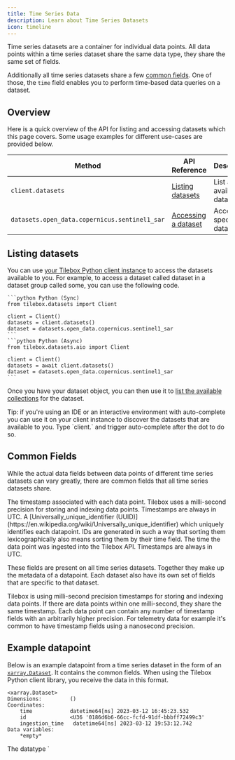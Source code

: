 ```yaml
---
title: Time Series Data
description: Learn about Time Series Datasets
icon: timeline
---
```


Time series datasets are a container for individual data points.
All data points within a time series dataset share the same data type, they share the same set of fields.

Additionally all time series datasets share a few [common fields](#common-fields).
One of those, the `time` field enables you to perform time-based data queries on a dataset.

## Overview

Here is a quick overview of the API for listing and accessing datasets which this page covers.
Some usage examples for different use-cases are provided below.

| Method                                        | API Reference                                                    | Description                  |
| --------------------------------------------- | ---------------------------------------------------------------- | ---------------------------- |
| `client.datasets`                             | [Listing datasets](/api-reference/datasets/listing-datasets)     | List all available datasets. |
| `datasets.open_data.copernicus.sentinel1_sar` | [Accessing a dataset](/api-reference/datasets/accessing-dataset) | Access a specific dataset.   |

## Listing datasets

You can use [your Tilebox Python client instance](/datasets/introduction#creating-a-datasets-client) to access the datasets available to you.
For example, to access a dataset called dataset in a dataset group called some, you can use the following code.

<CodeGroup>

    ```python Python (Sync)
    from tilebox.datasets import Client

    client = Client()
    datasets = client.datasets()
    dataset = datasets.open_data.copernicus.sentinel1_sar
    ```
    ```python Python (Async)
    from tilebox.datasets.aio import Client

    client = Client()
    datasets = await client.datasets()
    dataset = datasets.open_data.copernicus.sentinel1_sar
    ```

</CodeGroup>

Once you have your dataset object, you can then use it to [list the available collections](/datasets/collections) for
the dataset.

<Note>
  Tip: if you're using an IDE or an interactive environment with auto-complete you can use it on your client instance to
  discover the datasets that are available to you. Type `client.` and trigger auto-complete after the dot to do so.
</Note>

## Common Fields

While the actual data fields between data points of different time series datasets can vary greatly, there are common
fields that all time series datasets share.

<ParamField path="time" type="datetime">
  The timestamp associated with each data point. Tilebox uses a milli-second precision for storing and indexing data
  points. Timestamps are always in UTC.
</ParamField>

<ParamField path="id" type="string">
  A [Universally_unique_identifier (UUID)](https://en.wikipedia.org/wiki/Universally_unique_identifier) which uniquely
  identifies each datapoint. IDs are generated in such a way that sorting them lexicographically also means sorting them
  by their time field.
</ParamField>

<ParamField path="ingestion_time" type="datetime">
  The time the data point was ingested into the Tilebox API. Timestamps are always in UTC.
</ParamField>

These fields are present on all time series datasets. Together they make up the metadata of a datapoint.
Each dataset also have its own set of fields that are specific to that dataset.

<Note>
  Tilebox is using milli-second precision timestamps for storing and indexing data points. If there are data points
  within one milli-second, they share the same timestamp. Each data point can contain any number of timestamp fields
  with an arbitrarily higher precision. For telemetry data for example it's common to have timestamp fields using a
  nanosecond precision.
</Note>

## Example datapoint

Below is an example datapoint from a time series dataset in the form of an [`xarray.Dataset`](/sdks/python/xarray).
It contains the common fields. When using the Tilebox Python client library, you receive the data in this format.

```plaintext Example timeseries datapoint
<xarray.Dataset>
Dimensions:         ()
Coordinates:
    time            datetime64[ns] 2023-03-12 16:45:23.532
    id              <U36 '0186d6b6-66cc-fcfd-91df-bbbff72499c3'
    ingestion_time   datetime64[ns] 2023-03-12 19:53:12.742
Data variables:
    *empty*
```

<Note>
    The datatype `<U36` represents a string of **U**nicode characters with a maximum length of 36.
</Note>
